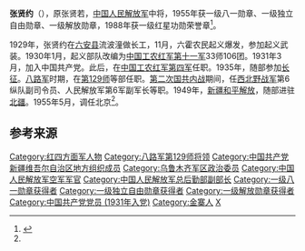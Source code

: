 {{noteTA
|1=zh-hans:蒋介石;zh-hk:蒋介石;zh-tw:蒋中正;
|2=zh-hans:斯大林;zh-hk:史太林;zh-tw:史達林;
|3=zh-cn:朝鲜战争; zh-sg:韩战; zh-tw:韓戰; zh-hk:韓戰;}}
{{Infobox_officeholder
| name = 张贤约
| image name = Zhang Xianyue.jpg
| width = 200
| now = 
| period = 
| Sex =
| different name =
| party = {{中国共产党}}）
| nationality = {{PRC}}
| Native place =
| date of birth = 1912年2月15日
| place of birth = {{ROC-1912}}[[河南省|河南省]][[商城县|商城县]]南溪下湾村(今属[[安徽省|安徽省]][[金寨县|金寨县]])
| date of death = {{death date and age|2002|1|9|1912|2|15}}
| place of death = {{PRC}}[[北京|北京]]
| religion = [[共产主义|共产主义]]
| spouse = 
| relatives = 
| educate = 
* 乡立初小，后辍学
* 1942年，中共中央党校
* 解放军军事学院
| past =
* 1936年4月，红4军第12师师长
* 晋冀豫军区第三军分区司令员
* 1944年3月，陕甘宁晋绥联防军新编4旅副旅长兼参谋长、旅长
* 西北野战军第6纵队副司令员
* 人民解放军第6军副军长、政治委员
* 中共迪化区委副书记
* 迪化军区（今[[乌鲁木齐军区|乌鲁木齐军区]]）政治委员
* 西北军区空军副司令员、军区后勤部部长兼政治委员
* 1977-1982年，总后勤部副部长
| work =
}}
'''张贤约'''（{{bd|1912年|2月15日|2002年|1月9日}}），原张贤若，[[中国人民解放军|中国人民解放军]]中将，1955年获一级八一勋章、一级独立自由勋章、一级解放勋章，1988年获一级红星功勋荣誉章<ref name="a1">{{Cite web |url=http://cpc.people.com.cn/GB/64162/126778/130393/7587507.html |title=张贤约 |accessdate=2021-06-02 |author= |date= |work=责编：吴斌 |publisher=人民网 |language=Zh-hans |archive-date=2020-07-15 |archive-url=https://web.archive.org/web/20200715124020/http://cpc.people.com.cn/GB/64162/126778/130393/7587507.html |dead-url=no }}</ref>。

1929年，张贤约在[[六安县|六安县]]流波潼做长工，11月，六霍农民起义爆发，参加起义武装。1930年1月，起义部队改编为[[中国工农红军第十一军|中国工农红军第十一军]]33师106团。1931年3月，加入中国共产党。此后，在[[红四军_(红四方面军)|中国工农红军第四军]]任职。1935年，随部参加[[长征|长征]]。[[八路军|八路军]]时期，在[[第129师|第129师]]等部任职。[[第二次国共内战|第二次国共内战]]期间，任[[西北野战军|西北野战军]]第6纵队副司令员、人民解放军第6军副军长等职。1949年，[[新疆和平解放|新疆和平解放]]，随部进驻[[北疆|北疆]]。1955年5月，调任北京<ref name=a1/>。

== 参考来源 ==
{{reflist}}

{{中國人民解放軍開國中將}}
[[Category:红四方面军人物|Category:红四方面军人物]]
[[Category:八路军第129师将领|Category:八路军第129师将领]]
[[Category:中国共产党新疆维吾尔自治区地方组织成员|Category:中国共产党新疆维吾尔自治区地方组织成员]]
[[Category:乌鲁木齐军区政治委员|Category:乌鲁木齐军区政治委员]]
[[Category:中国人民解放军空军军官|Category:中国人民解放军空军军官]]
[[Category:中国人民解放军总后勤部副部长|Category:中国人民解放军总后勤部副部长]]
[[Category:一级八一勋章获得者|Category:一级八一勋章获得者]]
[[Category:一级独立自由勋章获得者|Category:一级独立自由勋章获得者]]
[[Category:一级解放勋章获得者|Category:一级解放勋章获得者]]
[[Category:中国共产党党员_(1931年入党)|Category:中国共产党党员 (1931年入党)]]
[[Category:金寨人|Category:金寨人]]
[[Category:张姓|X]]